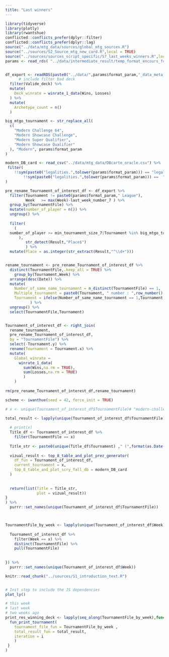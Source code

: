 ---
title: "Last winners"
---

```{r setup, include=FALSE, message = FALSE, warning = FALSE}
library(tidyverse)
library(plotly)
library(rwantshue)
conflicted::conflicts_prefer(dplyr::filter)
conflicted::conflicts_prefer(dplyr::lag)
source("../data/mtg_data/sources/global_mtg_sources.R")
source("../sources/S2_Source_mtg_new_card.R",local = TRUE)
source("../sources/sources_script_specific/S7_last_weeks_winners.R",local = TRUE)
params <- read_rds( "../data/intermediate_result/temp_format_encours_for_param.rds")


df_export <- readRDS(paste0("../data/",params$format_param,"_data_meta_en_cours.rds")) %>%
      # include filter bad deck
  filter(Valide_deck) %>% 
  mutate(
    Deck_winrate = winrate_1_data(Wins, Losses)
  ) %>%
  mutate(
    Archetype_count = n()
  ) 

big_mtgo_tournament <- str_replace_all(
  c(
    "Modern Challenge 64",
    "Modern Showcase Challenge",
    "Modern Super Qualifier",
    "Modern Showcase Qualifier"
  ), "Modern", params$format_param
)

modern_DB_card <- read_csv("../data/mtg_data/DBcarte_oracle.csv") %>% 
 filter(
    !!sym(paste0("legalities.",tolower(params$format_param))) == "legal" |
        !!sym(paste0("legalities.",tolower(params$format_param))) ==  "restricted"
)
```

```{r initial_data_loading}
pre_rename_Tournament_of_interest_df <- df_export %>%
  filter(Tournament != paste0(params$format_param," League"),
         Week	>= max(Week)-last_week_number_7	) %>% 
  group_by(TournamentFile) %>% 
  mutate(number_of_player = n()) %>% 
  ungroup() %>% 
  
  filter(
    (
  number_of_player >= min_tournament_size_7|Tournament %in% big_mtgo_tournament
      ),
         str_detect(Result,"Place$")
         ) %>% 
  mutate(Place = as.integer(str_extract(Result,"^\\d+")))


rename_tournament <- pre_rename_Tournament_of_interest_df %>%  
  distinct(TournamentFile,.keep_all = TRUE) %>%
    group_by(Tournament,Week) %>% 
  arrange(desc(Date)) %>% 
  mutate(
    Number_of_same_name_tournament = n_distinct(TournamentFile) == 1,
    Multiple_tournament = paste0(Tournament, " number : ",row_number() ),
    Tournament = ifelse(Number_of_same_name_tournament == 1,Tournament,Multiple_tournament)
           ) %>% 
  ungroup() %>% 
  select(TournamentFile,Tournament)


Tournament_of_interest_df <- right_join(
  rename_tournament,
  pre_rename_Tournament_of_interest_df,
  by = "TournamentFile") %>% 
  select(-Tournament.y) %>% 
  rename(Tournament = Tournament.x) %>% 
  mutate(
    Global_winrate =
      winrate_1_data(
        sum(Wins,na.rm = TRUE),
        sum(Losses,na.rm = TRUE)
        )
    )
  
rm(pre_rename_Tournament_of_interest_df,rename_tournament)

scheme <- iwanthue(seed = 42, force_init = TRUE)  
```


```{r run_main_result}
# x <- unique(Tournament_of_interest_df$TournamentFile)# "modern-challenge-64-2024-09-2912692965"

total_result <- lapply(unique(Tournament_of_interest_df$TournamentFile), function(x){
  
  # print(x)
  Title_df <- Tournament_of_interest_df %>%
    filter(TournamentFile == x) 
  
  Title_str <- paste0(unique(Title_df$Tournament) ," (",format(as.Date(unique(Title_df$Date)), "%d-%m-%Y"), ") Number of player : ", unique(Title_df$number_of_player))
  
  vizual_result <- top_8_table_and_plot_prez_generator(
    df_fun = Tournament_of_interest_df,
    current_tournament = x,
    top_8_table_and_plot_scry_fall_db = modern_DB_card
  )
  
  
  return(list(Title = Title_str,
              plot = vizual_result))
}
) %>% 
  purrr::set_names(unique(Tournament_of_interest_df$TournamentFile))



TournamentFile_by_week <- lapply(unique(Tournament_of_interest_df$Week),function(x){
  
  Tournament_of_interest_df %>%
    filter(Week == x) %>% 
    distinct(TournamentFile) %>% 
    pull(TournamentFile)
  
  
}) %>%
  purrr::set_names(unique(Tournament_of_interest_df$Week))
```


```{r sources_introduction}
knitr::read_chunk("../sources/S1_introduction_text.R")
```


```{r, Introduction_chunk_7_top8, results='asis'}

```


```{r plotly_dependencies, include=FALSE}
# Init step to include the JS dependencies
plot_ly()
```

```{r print_result,  results='asis'}
# this week
# last week
# two weeks ago
print_res_winning_deck <- lapply(seq_along(TournamentFile_by_week),function(i){
  fun_print_tournament(
    tournament_file_fun = TournamentFile_by_week ,
    total_result_fun = total_result,
    iteration = i
    )
 }
)

```







